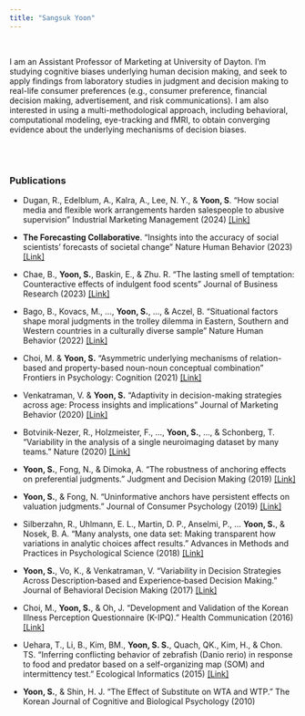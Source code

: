```yaml
---
title: "Sangsuk Yoon"
---
```



<!-- Global site tag (gtag.js) - Google Analytics -->
<script async src="https://www.googletagmanager.com/gtag/js?id=UA-141187239-1"></script>
<script>
  window.dataLayer = window.dataLayer || [];
  function gtag(){dataLayer.push(arguments);}
  gtag('js', new Date());

  gtag('config', 'UA-141187239-1');
</script>


<br> 

I am an Assistant Professor of Marketing at University of Dayton. I'm studying cognitive biases underlying human decision making, and seek to apply findings from laboratory studies in judgment and decision making to real-life consumer preferences (e.g., consumer preference, financial decision making, advertisement, and risk communications). I am also interested in using a multi-methodological approach, including behavioral, computational modeling, eye-tracking and fMRI, to obtain converging evidence about the underlying mechanisms of decision biases.


<br><br>

### Publications
- Dugan, R., Edelblum, A., Kalra, A., Lee, N. Y., & **Yoon, S**. "How social media and flexible work arrangements harden salespeople to abusive supervision" Industrial Marketing Management (2024) [[Link]](https://www.sciencedirect.com/science/article/abs/pii/S0019850124001160)

- **The Forecasting Collaborative**. "Insights into the accuracy of social scientists’ forecasts of societal change" Nature Human Behavior (2023) [[Link]](https://www.nature.com/articles/s41562-022-01517-1)

- Chae, B., **Yoon, S.**, Baskin, E., & Zhu. R. "The lasting smell of temptation: Counteractive effects of indulgent food scents" Journal of Business Research (2023) [[Link]](https://www.sciencedirect.com/science/article/abs/pii/S014829632200902X)

- Bago, B., Kovacs, M., ..., **Yoon, S.**, ..., & Aczel, B. "Situational factors shape moral judgments in the trolley dilemma in Eastern, Southern and Western countries in a culturally diverse sample" Nature Human Behavior (2022) [[Link]](https://www.nature.com/articles/s41562-022-01319-5)

- Choi, M. & **Yoon, S.** "Asymmetric underlying mechanisms of relation-based and property-based noun-noun conceptual combination" Frontiers in Psychology: Cognition (2021) [[Link]](https://www.frontiersin.org/articles/10.3389/fpsyg.2021.567971/abstract)

- Venkatraman, V. & **Yoon, S.** "Adaptivity in decision-making strategies across age: Process insights and implications" Journal of Marketing Behavior (2020) [[Link]](https://www.nowpublishers.com/article/Details/JMB-0067)

- Botvinik-Nezer, R., Holzmeister, F., ..., **Yoon, S.**, ..., & Schonberg, T. "Variability in the analysis of a single neuroimaging dataset by many teams." Nature (2020) [[Link]](https://www.nature.com/articles/s41586-020-2314-9)

- **Yoon, S.**, Fong, N., & Dimoka, A. "The robustness of anchoring effects on preferential judgments." Judgment and Decision Making (2019) [[Link]](http://www.sjdm.org/journal/19/190426/jdm190426.pdf)

- **Yoon, S.**, & Fong, N. "Uninformative anchors have persistent effects on valuation judgments." Journal of Consumer Psychology (2019) [[Link]](https://www.researchgate.net/publication/330469173_Uninformative_Anchors_Have_Persistent_Effects_on_Valuation_Judgments)

- Silberzahn, R., Uhlmann, E. L., Martin, D. P., Anselmi, P., ... **Yoon, S.**, & Nosek, B. A. "Many analysts, one data set: Making transparent how variations in analytic choices affect results." Advances in Methods and Practices in Psychological Science (2018) [[Link]](https://journals.sagepub.com/doi/abs/10.1177/2515245917747646)

- **Yoon, S.**, Vo, K., & Venkatraman, V. "Variability in Decision Strategies Across Description‐based and Experience‐based Decision Making." Journal of Behavioral Decision Making (2017) [[Link]](https://onlinelibrary.wiley.com/doi/abs/10.1002/bdm.2009)

- Choi, M., **Yoon, S.**, & Oh, J. "Development and Validation of the Korean Illness Perception Questionnaire (K-IPQ)." Health Communication (2016) [[Link]](http://www.papersearch.net/thesis/article.asp?key=3490215)

- Uehara, T., Li, B., Kim, BM., **Yoon, S. S.**, Quach, QK., Kim, H., & Chon. TS. "Inferring conflicting behavior of zebrafish (Danio rerio) in response to food and predator based on a self-organizing map (SOM) and intermittency test." Ecological Informatics (2015) [[Link]](https://www.sciencedirect.com/science/article/pii/S1574954114001411)

- **Yoon, S.**, & Shin, H. J. "The Effect of Substitute on WTA and WTP." The Korean Journal of Cognitive and Biological Psychology (2010)